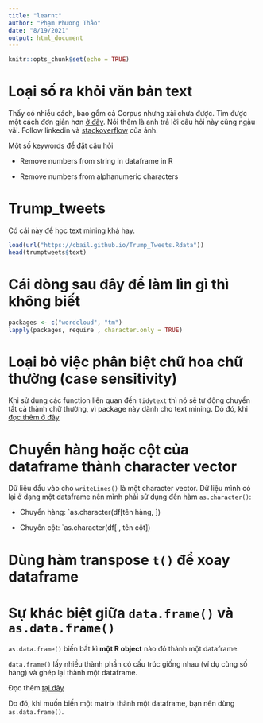 ```yaml
---
title: "learnt"
author: "Phạm Phương Thảo"
date: "8/19/2021"
output: html_document
---
```


```r
knitr::opts_chunk$set(echo = TRUE)
```

# Loại số ra khỏi văn bản text

Thấy có nhiều cách, bao gồm cả Corpus nhưng xài chưa được.
Tìm được một cách đơn giản hơn [ở đây](https://stackoverflow.com/questions/66857433/remove-numbers-from-string-in-dataframe-in-r).
Nói thêm là anh trả lời câu hỏi này cũng ngàu vãi. 
Follow linkedin và [stackoverflow](https://stackoverflow.com/users/3962914/ronak-shah) của ảnh.

Một số keywords để đặt câu hỏi 

- Remove numbers from string in dataframe in R

- Remove numbers from alphanumeric characters 

# Trump_tweets

Có cái này để học text mining khá hay.

```r
load(url("https://cbail.github.io/Trump_Tweets.Rdata"))
head(trumptweets$text)
```

# Cái dòng sau đây để làm lìn gì thì không biết

```r
packages <- c("wordcloud", "tm")
lapply(packages, require , character.only = TRUE)
```

# Loại bỏ việc phân biệt chữ hoa chữ thường (case sensitivity)

Khi sử dụng các function liên quan đến `tidytext` thì nó sẽ tự động chuyển 
tất cả thành chữ thường, vì package này dành cho text mining.
Dó đó, khi 
[đọc thêm ở đây](https://stackoverflow.com/questions/37339586/ignoring-case-sensitvity-in-dplyr-joins)

# Chuyển hàng hoặc cột của dataframe thành character vector

Dữ liệu đầu vào cho `writeLines()` là một character vector.
Dữ liệu mình có lại ở dạng một dataframe nên mình phải sử dụng đến hàm `as.character()`:

- Chuyển hàng: `as.character(df[tên hàng, ])

- Chuyển cột: `as.character(df[ , tên cột])

# Dùng hàm transpose `t()` để xoay dataframe

# Sự khác biệt giữa `data.frame()` và `as.data.frame()`

`as.data.frame()` biến bất kì **một R object** nào đó thành một dataframe.

`data.frame()` lấy nhiều thành phần có cấu trúc giống nhau (ví dụ cùng số hàng) và ghép lại thành một dataframe.

Đọc thêm [tại đây](https://stackoverflow.com/questions/21574250/difference-between-as-data-framex-and-data-framex/21574977)

Do đó, khi muốn biến một matrix thành một dataframe, bạn nên dùng `as.data.frame()`.

# 